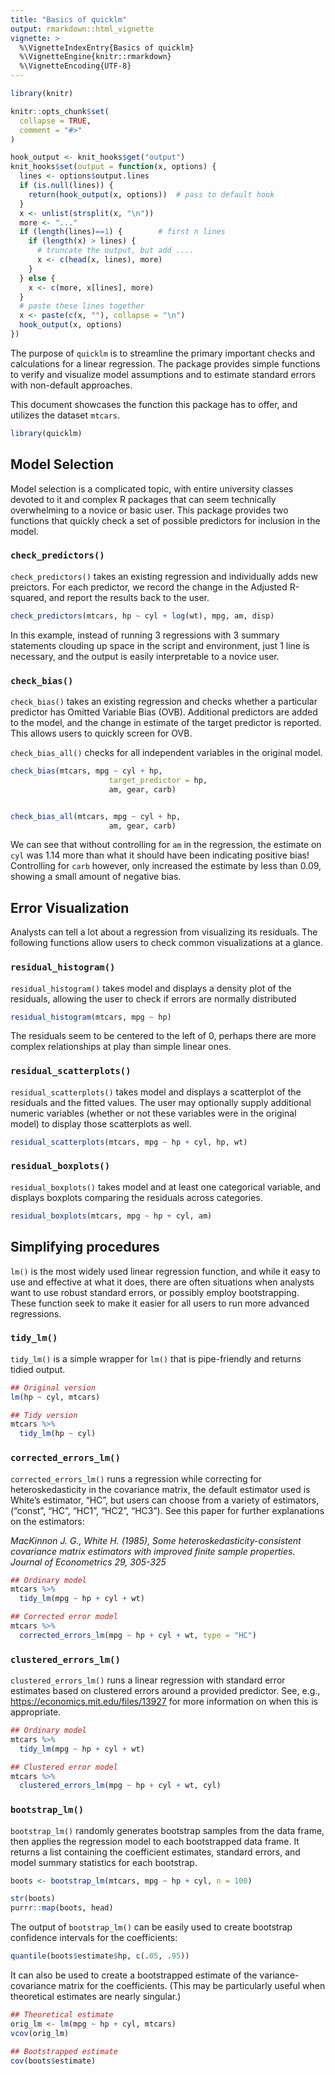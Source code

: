 ```yaml
---
title: "Basics of quicklm"
output: rmarkdown::html_vignette
vignette: >
  %\VignetteIndexEntry{Basics of quicklm}
  %\VignetteEngine{knitr::rmarkdown}
  %\VignetteEncoding{UTF-8}
---
```


```r
library(knitr)

knitr::opts_chunk$set(
  collapse = TRUE,
  comment = "#>"
)

hook_output <- knit_hooks$get("output")
knit_hooks$set(output = function(x, options) {
  lines <- options$output.lines
  if (is.null(lines)) {
    return(hook_output(x, options))  # pass to default hook
  }
  x <- unlist(strsplit(x, "\n"))
  more <- "..."
  if (length(lines)==1) {        # first n lines
    if (length(x) > lines) {
      # truncate the output, but add ....
      x <- c(head(x, lines), more)
    }
  } else {
    x <- c(more, x[lines], more)
  }
  # paste these lines together
  x <- paste(c(x, ""), collapse = "\n")
  hook_output(x, options)
})
```


The purpose of `quicklm` is to streamline the primary important checks and calculations for a linear regression.  The package provides simple functions to verify and visualize model assumptions and to estimate standard errors with non-default approaches.

This document showcases the function this package has to offer, and utilizes the dataset `mtcars`.


```r
library(quicklm)
```


## Model Selection

Model selection is a complicated topic, with entire university classes devoted to it and complex R packages that can seem technically overwhelming to a novice or basic user. This package provides two functions that quickly check a set of possible predictors for inclusion in the model.

### `check_predictors()`

`check_predictors()` takes an existing regression and individually adds new preictors. For each predictor, we record the change in the Adjusted R-squared, and report the results back to the user.

```r
check_predictors(mtcars, hp ~ cyl + log(wt), mpg, am, disp)
```

In this example, instead of running 3 regressions with 3 summary statements clouding up space in the script and environment, just 1 line is necessary, and the output is easily interpretable to a novice user.

### `check_bias()`

`check_bias()` takes an existing regression and checks whether a particular predictor has Omitted Variable Bias (OVB).  Additional predictors are added to the model, and the change in estimate of the target predictor is reported.  This allows users to quickly screen for OVB.

`check_bias_all()` checks for all independent variables in the original model.

```r
check_bias(mtcars, mpg ~ cyl + hp, 
                      target_predictor = hp, 
                      am, gear, carb)


check_bias_all(mtcars, mpg ~ cyl + hp, 
                      am, gear, carb)
```

We can see that without controlling for `am` in the regression, the estimate on `cyl` was 1.14 more than what it should have been indicating positive bias! Controlling for `carb` however, only increased the estimate by less than 0.09, showing a small amount of negative bias.

## Error Visualization

Analysts can tell a lot about a regression from visualizing its residuals. The following functions allow users to check common visualizations at a glance.

### `residual_histogram()`

`residual_histogram()` takes model and displays a density plot of the residuals, allowing the user to check if errors are normally distributed

```r
residual_histogram(mtcars, mpg ~ hp)
```

The residuals seem to be centered to the left of 0, perhaps there are more complex relationships at play than simple linear ones.


### `residual_scatterplots()`

`residual_scatterplots()` takes model and displays a scatterplot of the residuals and the fitted values.  The user may optionally supply additional numeric variables (whether or not these variables were in the original model) to display those scatterplots as well.

```r
residual_scatterplots(mtcars, mpg ~ hp + cyl, hp, wt)
```

### `residual_boxplots()`

`residual_boxplots()` takes model and at least one categorical variable, and displays boxplots comparing the residuals across categories.

```r
residual_boxplots(mtcars, mpg ~ hp + cyl, am)
```

## Simplifying procedures

`lm()` is the most widely used linear regression function, and while it easy to use and effective at what it does, there are often situations when analysts want to use robust standard errors, or possibly employ bootstrapping. These function seek to make it easier for all users to run more advanced regressions.

### `tidy_lm()`

`tidy_lm()` is a simple wrapper for `lm()` that is pipe-friendly and returns tidied output.

```r
## Original version
lm(hp ~ cyl, mtcars)

## Tidy version
mtcars %>%
  tidy_lm(hp ~ cyl)
```


### `corrected_errors_lm()`

`corrected_errors_lm()` runs a regression while correcting for heteroskedasticity in the covariance matrix, the default estimator used is White's estimator, "HC", but users can choose from a variety of estimators, ("const", "HC", "HC1", "HC2",  "HC3"). See this paper for further explanations on the estimators:

*MacKinnon J. G., White H. (1985), Some heteroskedasticity-consistent covariance matrix estimators with improved finite sample properties. Journal of Econometrics 29, 305-325*

```r
## Ordinary model
mtcars %>%
  tidy_lm(mpg ~ hp + cyl + wt)

## Corrected error model
mtcars %>%
  corrected_errors_lm(mpg ~ hp + cyl + wt, type = "HC")
```

### `clustered_errors_lm()`

`clustered_errors_lm()` runs a linear regression with standard error estimates based on clustered errors around a provided predictor.  See, e.g., [https://economics.mit.edu/files/13927](https://economics.mit.edu/files/13927) for more information on when this is appropriate.

```r
## Ordinary model
mtcars %>%
  tidy_lm(mpg ~ hp + cyl + wt)

## Clustered error model
mtcars %>%
  clustered_errors_lm(mpg ~ hp + cyl + wt, cyl)
```


### `bootstrap_lm()`

`bootstrap_lm()` randomly generates bootstrap samples from the data frame, then applies the regression model to each bootstrapped data frame.  It returns a list containing the coefficient estimates, standard errors, and model summary statistics for each bootstrap.

```r
boots <- bootstrap_lm(mtcars, mpg ~ hp + cyl, n = 100)

str(boots)
purrr::map(boots, head)
```

The output of `bootstrap_lm()` can be easily used to create bootstrap confidence intervals for the coefficients:

```r
quantile(boots$estimate$hp, c(.05, .95))
```
It can also be used to create a bootstrapped estimate of the variance-covariance matrix for the coefficients.  (This may be particularly useful when theoretical estimates are nearly singular.)

```r
## Theoretical estimate
orig_lm <- lm(mpg ~ hp + cyl, mtcars)
vcov(orig_lm)

## Bootstrapped estimate
cov(boots$estimate)
```


